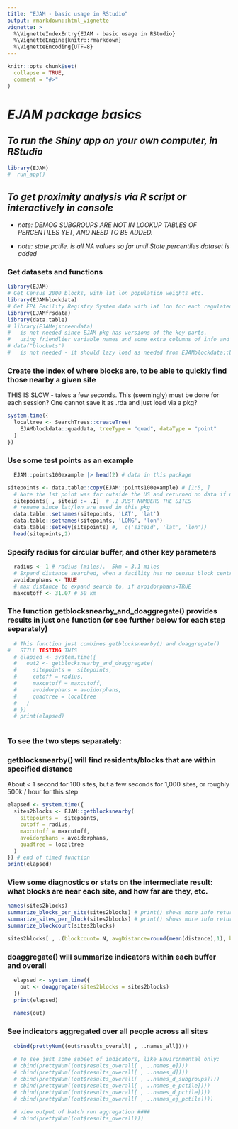 ```yaml
---
title: "EJAM - basic usage in RStudio"
output: rmarkdown::html_vignette
vignette: >
  %\VignetteIndexEntry{EJAM - basic usage in RStudio}
  %\VignetteEngine{knitr::rmarkdown}
  %\VignetteEncoding{UTF-8}
---
```


```r
knitr::opts_chunk$set(
  collapse = TRUE,
  comment = "#>"
)
```

# *EJAM package basics*

## *To run the Shiny app on your own computer, in RStudio*

```r
library(EJAM)
#  run_app()
```

## ***To get proximity analysis via R script or interactively in console***

-   *note: DEMOG SUBGROUPS ARE NOT IN LOOKUP TABLES OF PERCENTILES YET, AND NEED TO BE ADDED.*

-   *note: state.pctile. is all NA values so far until State percentiles dataset is added*

### Get datasets and functions

```r
library(EJAM) 
# Get Census 2000 blocks, with lat lon population weights etc.
library(EJAMblockdata)    
# Get EPA Facility Registry System data with lat lon for each regulated site
library(EJAMfrsdata)   
library(data.table)
# library(EJAMejscreendata) 
#   is not needed since EJAM pkg has versions of the key parts,
#   using friendlier variable names and some extra columns of info and race ethnic subgroups
# data("blockwts") 
#   is not needed - it should lazy load as needed from EJAMblockdata::blockwts
```

### Create the index of where blocks are, to be able to quickly find those nearby a given site

THIS IS SLOW - takes a few seconds. This (seemingly) must be done for each session? One cannot save it as .rda and just load via a pkg?

```r
system.time({
  localtree <- SearchTrees::createTree(
    EJAMblockdata::quaddata, treeType = "quad", dataType = "point"
  )
})
```

### Use some test points as an example

```r
  EJAM::points100example |> head(2) # data in this package
```

```r
sitepoints <- data.table::copy(EJAM::points100example) # [1:5, ]
  # Note the 1st point was far outside the US and returned no data if using Census 2010 blocks.
  sitepoints[ , siteid := .I]  # .I JUST NUMBERS THE SITES
  # rename since lat/lon are used in this pkg
  data.table::setnames(sitepoints, 'LAT', 'lat')  
  data.table::setnames(sitepoints, 'LONG', 'lon')
  data.table::setkey(sitepoints) #,  c('siteid', 'lat', 'lon'))
  head(sitepoints,2)
```

### Specify radius for circular buffer, and other key parameters

```r
  radius <- 1 # radius (miles).  5km = 3.1 miles
  # Expand distance searched, when a facility has no census block centroid within selected buffer distance.
  avoidorphans <- TRUE
  # max distance to expand search to, if avoidorphans=TRUE
  maxcutoff <- 31.07 # 50 km
```

### The function getblocksnearby_and_doaggregate() provides results in just one function (or see further below for each step separately)

```r
  # This function just combines getblocksnearby() and doaggregate()
#   STILL TESTING THIS
  # elapsed <- system.time({
  #   out2 <- getblocksnearby_and_doaggregate(
  #     sitepoints =  sitepoints,
  #     cutoff = radius,
  #     maxcutoff = maxcutoff,
  #     avoidorphans = avoidorphans,
  #     quadtree = localtree
  #   )
  # })
  # print(elapsed)
  
```

### To see the two steps separately:

### getblocksnearby() will find residents/blocks that are within specified distance

About \< 1 second for 100 sites, but a few seconds for 1,000 sites, or roughly 500k / hour for this step

```r
elapsed <- system.time({
  sites2blocks <- EJAM::getblocksnearby(
    sitepoints =  sitepoints,
    cutoff = radius,
    maxcutoff = maxcutoff,
    avoidorphans = avoidorphans,
    quadtree = localtree
  )
}) # end of timed function
print(elapsed)
```

### View some diagnostics or stats on the intermediate result: what blocks are near each site, and how far are they, etc.

```r
names(sites2blocks)
summarize_blocks_per_site(sites2blocks) # print() shows more info returned invisibly
summarize_sites_per_block(sites2blocks) # print() shows more info returned invisibly
summarize_blockcount(sites2blocks)

sites2blocks[ , .(blockcount=.N, avgDistance=round(mean(distance),1), blocks_within_0.5=sum(distance<0.5), blocks_within_0.25=sum(distance<0.25)), by='siteid'][order(blockcount),]

```

### doaggregate() will summarize indicators within each buffer and overall

```r
  elapsed <- system.time({
    out <- doaggregate(sites2blocks = sites2blocks)
  }) 
  print(elapsed)
  
  names(out)
```

### See indicators aggregated over all people across all sites

```r
  cbind(prettyNum((out$results_overall[ , ..names_all])))
  
  # To see just some subset of indicators, like Environmental only:
  # cbind(prettyNum((out$results_overall[ , ..names_e])))
  # cbind(prettyNum((out$results_overall[ , ..names_d])))
  # cbind(prettyNum((out$results_overall[ , ..names_d_subgroups])))
  # cbind(prettyNum((out$results_overall[ , ..names_e_pctile])))
  # cbind(prettyNum((out$results_overall[ , ..names_d_pctile])))
  # cbind(prettyNum((out$results_overall[ , ..names_ej_pctile])))
  
  # view output of batch run aggregation ####
  # cbind(prettyNum((out$results_overall))) 

```
